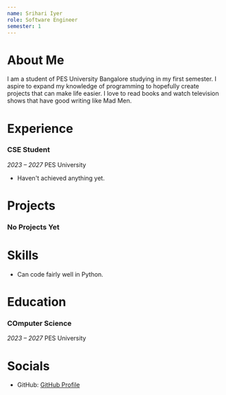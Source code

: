 ```yaml
---
name: Srihari Iyer
role: Software Engineer
semester: 1
---
```


# About Me

I am a student of PES University Bangalore studying in my first semester.
I aspire to expand my knowledge of programming to hopefully create projects that can make life easier.
I love to read books and watch television shows that have good writing like Mad Men.

# Experience

### **CSE Student**
_2023 – 2027_
PES University
- Haven't achieved anything yet.

# Projects

### **No Projects Yet**

# Skills

- Can code fairly well in Python.

# Education

### COmputer Science
_2023 – 2027_
PES University

# Socials

- GitHub: [GitHub Profile](https://github.com/srihari-dev)
